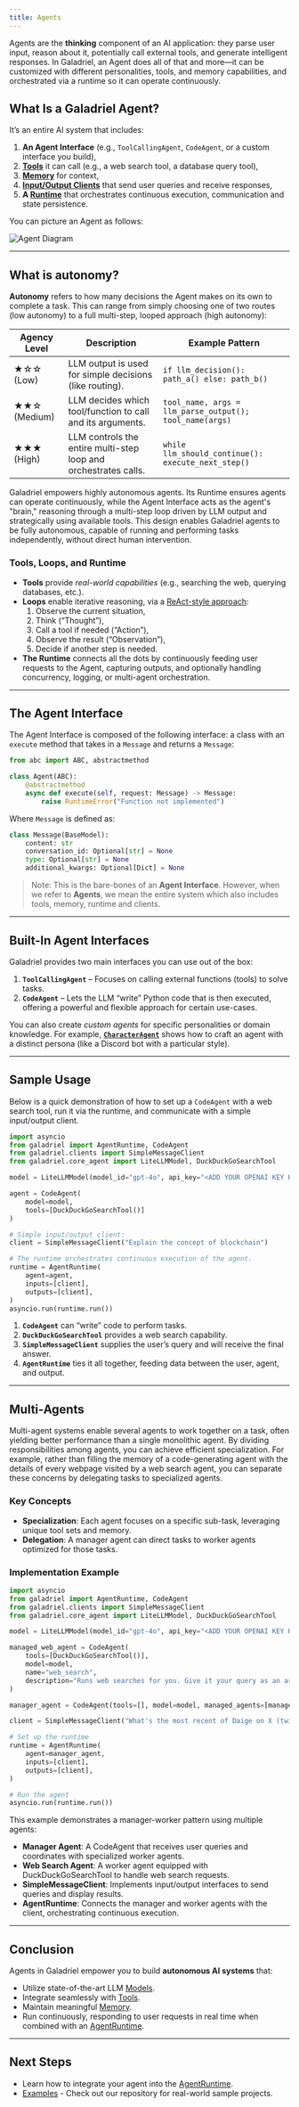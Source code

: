 ```yaml
---
title: Agents
---
```


Agents are the **thinking** component of an AI application: they parse user input, reason about it, potentially call external tools, and generate intelligent responses. In Galadriel, an Agent does all of that and more—it can be customized with different personalities, tools, and memory capabilities, and orchestrated via a runtime so it can operate continuously.

## What Is a Galadriel Agent?

It’s an entire AI system that includes:

1. **An Agent Interface** (e.g., `ToolCallingAgent`, `CodeAgent`, or a custom interface you build),
2. [**Tools**](/galadriel-network/tutorials/tools) it can call (e.g., a web search tool, a database query tool),
3. [**Memory**](/galadriel-network/tutorials/memory) for context,
4. [**Input/Output Clients**](/galadriel-network/tutorials/clients) that send user queries and receive responses,
5. **A [Runtime](/galadriel-network/concepts/runtime)** that orchestrates continuous execution, communication and state persistence.

You can picture an Agent as follows:

<img src="/images/agent_2.jpg" alt="Agent Diagram" />

---

## What is autonomy?

**Autonomy** refers to how many decisions the Agent makes on its own to complete a task. This can range from simply choosing one of two routes (low autonomy) to a full multi-step, looped approach (high autonomy):

| Agency Level | Description | Example Pattern |
| --- | --- | --- |
| ★☆☆ (Low) | LLM output is used for simple decisions (like routing). | `if llm_decision(): path_a() else: path_b()` |
| ★★☆ (Medium) | LLM decides which tool/function to call and its arguments. | `tool_name, args = llm_parse_output(); tool_name(args)` |
| ★★★ (High) | LLM controls the entire multi-step loop and orchestrates calls. | `while llm_should_continue(): execute_next_step()` |

Galadriel empowers highly autonomous agents.  Its Runtime ensures agents can operate continuously, while the Agent Interface acts as the agent's "brain," reasoning through a multi-step loop driven by LLM output and strategically using available tools.  This design enables Galadriel agents to be fully autonomous, capable of running and performing tasks independently, without direct human intervention.

### Tools, Loops, and Runtime

- **Tools** provide *real-world capabilities* (e.g., searching the web, querying databases, etc.).
- **Loops** enable iterative reasoning, via a [ReAct-style approach](https://huggingface.co/papers/2210.03629):
    1. Observe the current situation,
    2. Think (“Thought”),
    3. Call a tool if needed (“Action”),
    4. Observe the result (“Observation”),
    5. Decide if another step is needed.
- **The Runtime** connects all the dots by continuously feeding user requests to the Agent, capturing outputs, and optionally handling concurrency, logging, or multi-agent orchestration.

---

## The Agent Interface

The Agent Interface is composed of the following interface: a class with an `execute` method that takes in a `Message` and returns a `Message`:

```python
from abc import ABC, abstractmethod

class Agent(ABC):
    @abstractmethod
    async def execute(self, request: Message) -> Message:
        raise RuntimeError("Function not implemented")
```

Where `Message` is defined as:

```python
class Message(BaseModel):
    content: str
    conversation_id: Optional[str] = None
    type: Optional[str] = None
    additional_kwargs: Optional[Dict] = None
```

> Note: This is the bare-bones of an **Agent Interface**. However, when we refer to **Agents**, we mean the entire system which also includes tools, memory, runtime and clients.
>

---

## Built-In Agent Interfaces

Galadriel provides two main interfaces you can use out of the box:

1. **`ToolCallingAgent`** – Focuses on calling external functions (tools) to solve tasks.
2. **`CodeAgent`** – Lets the LLM “write” Python code that is then executed, offering a powerful and flexible approach for certain use-cases.

You can also create *custom agents* for specific personalities or domain knowledge. For example, [**`CharacterAgent`**](https://github.com/galadriel-ai/galadriel/tree/main/examples/discord) shows how to craft an agent with a distinct persona (like a Discord bot with a particular style).

---

## Sample Usage

Below is a quick demonstration of how to set up a `CodeAgent` with a web search tool, run it via the runtime, and communicate with a simple input/output client.

```python
import asyncio
from galadriel import AgentRuntime, CodeAgent
from galadriel.clients import SimpleMessageClient
from galadriel.core_agent import LiteLLMModel, DuckDuckGoSearchTool

model = LiteLLMModel(model_id="gpt-4o", api_key="<ADD YOUR OPENAI KEY HERE>")

agent = CodeAgent(
    model=model,
    tools=[DuckDuckGoSearchTool()]
)

# Simple input/output client:
client = SimpleMessageClient("Explain the concept of blockchain")

# The runtime orchestrates continuous execution of the agent.
runtime = AgentRuntime(
    agent=agent,
    inputs=[client],
    outputs=[client],
)
asyncio.run(runtime.run())
```

1. **`CodeAgent`** can “write” code to perform tasks.
2. **`DuckDuckGoSearchTool`** provides a web search capability.
3. **`SimpleMessageClient`** supplies the user’s query and will receive the final answer.
4. **`AgentRuntime`** ties it all together, feeding data between the user, agent, and output.

---

## Multi-Agents

Multi-agent systems enable several agents to work together on a task, often yielding better performance than a single monolithic agent. By dividing responsibilities among agents, you can achieve efficient specialization. For example, rather than filling the memory of a code-generating agent with the details of every webpage visited by a web search agent, you can separate these concerns by delegating tasks to specialized agents.

### Key Concepts

- **Specialization**: Each agent focuses on a specific sub-task, leveraging unique tool sets and memory.
- **Delegation**: A manager agent can direct tasks to worker agents optimized for those tasks.

### Implementation Example

```python
import asyncio
from galadriel import AgentRuntime, CodeAgent
from galadriel.clients import SimpleMessageClient
from galadriel.core_agent import LiteLLMModel, DuckDuckGoSearchTool

model = LiteLLMModel(model_id="gpt-4o", api_key="<ADD YOUR OPENAI KEY HERE>")

managed_web_agent = CodeAgent(
    tools=[DuckDuckGoSearchTool()],
    model=model,
    name="web_search",
    description="Runs web searches for you. Give it your query as an argument.",
)

manager_agent = CodeAgent(tools=[], model=model, managed_agents=[managed_web_agent])

client = SimpleMessageClient("What's the most recent of Daige on X (twitter)?")

# Set up the runtime
runtime = AgentRuntime(
    agent=manager_agent,
    inputs=[client],
    outputs=[client],
)

# Run the agent
asyncio.run(runtime.run())
```
This example demonstrates a manager-worker pattern using multiple agents:

- **Manager Agent**: A CodeAgent that receives user queries and coordinates with specialized worker agents.
- **Web Search Agent**: A worker agent equipped with DuckDuckGoSearchTool to handle web search requests.
- **SimpleMessageClient**: Implements input/output interfaces to send queries and display results.
- **AgentRuntime**: Connects the manager and worker agents with the client, orchestrating continuous execution.

---

## Conclusion

Agents in Galadriel empower you to build **autonomous AI systems** that:

- Utilize state-of-the-art LLM [Models](/galadriel-network/integrations/models).
- Integrate seamlessly with [Tools](/galadriel-network/integrations/tools).
- Maintain meaningful [Memory](/galadriel-network/tutorials/memory).
- Run continuously, responding to user requests in real time when combined with an [AgentRuntime](/galadriel-network/concepts/runtime).

---

## Next Steps

- Learn how to integrate your agent into the [AgentRuntime](/galadriel-network/concepts/runtime).
- [Examples](/galadriel-network/examples/examples) - Check out our repository for real-world sample projects.